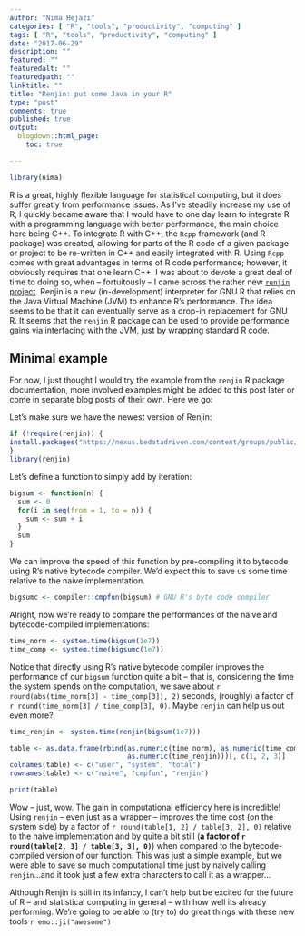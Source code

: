 ```yaml
---
author: "Nima Hejazi"
categories: [ "R", "tools", "productivity", "computing" ]
tags: [ "R", "tools", "productivity", "computing" ]
date: "2017-06-29"
description: ""
featured: ""
featuredalt: ""
featuredpath: ""
linktitle: ""
title: "Renjin: put some Java in your R"
type: "post"
comments: true
published: true
output:
  blogdown::html_page:
    toc: true

---
```


```r
library(nima)
```

R is a great, highly flexible language for statistical computing, but it does
suffer greatly from performance issues. As I've steadily increase my use of R, I
quickly became aware that I would have to one day learn to integrate R with a
programming language with better performance, the main choice here being C++. To
integrate R with C++, the `Rcpp` framework (and R package) was created, allowing
for parts of the R code of a given package or project to be re-written in C++
and easily integrated with R. Using `Rcpp` comes with great advantages in terms
of R code performance; however, it obviously requires that one learn C++. I was
about to devote a great deal of time to doing so, when -- fortuitously -- I came
across the rather new [`renjin` project](http://www.renjin.org/). Renjin is a
new (in-development) interpreter for GNU R that relies on the Java Virtual
Machine (JVM) to enhance R's performance. The idea seems to be that it can
eventually serve as a drop-in replacement for GNU R. It seems that the `renjin`
R package can be used to provide performance gains via interfacing with the JVM,
just by wrapping standard R code.

## Minimal example

For now, I just thought I would try the example from the `renjin` R package
documentation, more involved examples might be added to this post later or come
in separate blog posts of their own. Here we go:

Let's make sure we have the newest version of Renjin:

```r
if (!require(renjin)) {
install.packages("https://nexus.bedatadriven.com/content/groups/public/org/renjin/renjin-gnur-package/0.8.2404/renjin-gnur-package-0.8.2404.tar.gz")
}
library(renjin)
```

Let's define a function to simply add by iteration:

```r
bigsum <- function(n) {
  sum <- 0
  for(i in seq(from = 1, to = n)) {
    sum <- sum + i
  }
  sum
}
```

We can improve the speed of this function by pre-compiling it to bytecode using
R's native bytecode compiler. We'd expect this to save us some time relative to
the naive implementation.

```r
bigsumc <- compiler::cmpfun(bigsum) # GNU R's byte code compiler
```

Alright, now we're ready to compare the performances of the naive and
bytecode-compiled implementations:

```r
time_norm <- system.time(bigsum(1e7))
time_comp <- system.time(bigsumc(1e7))
```

Notice that directly using R's native bytecode compiler improves the performance
of our `bigsum` function quite a bit -- that is, considering the time the system
spends on the computation, we save about
`r round(abs(time_norm[3] - time_comp[3]), 2)` seconds, (roughly) a factor of
`r round(time_norm[3] / time_comp[3], 0)`. Maybe `renjin` can help us out even
more?

```r
time_renjin <- system.time(renjin(bigsum(1e7)))
```

```r
table <- as.data.frame(rbind(as.numeric(time_norm), as.numeric(time_comp),
                             as.numeric(time_renjin)))[, c(1, 2, 3)]
colnames(table) <- c("user", "system", "total")
rownames(table) <- c("naive", "cmpfun", "renjin")
```

```r
print(table)
```

Wow -- just, wow. The gain in computational efficiency here is incredible! Using
`renjin` -- even just as a wrapper -- improves the time cost (on the system
side) by a factor of `r round(table[1, 2] / table[3, 2], 0)` relative to the
naive implementation and by quite a bit still (__a factor of
`r round(table[2, 3] / table[3, 3], 0)`__) when compared to the
bytecode-compiled version of our function. This was just a simple example, but
we were able to save so much computational time just by naively calling
`renjin`...and it took just a few extra characters to call it as a wrapper...

Although Renjin is still in its infancy, I can't help but be excited for the
future of R -- and statistical computing in general -- with how well its already
performing. We're going to be able to (try to) do great things with these new
tools `r emo::ji("awesome")`

